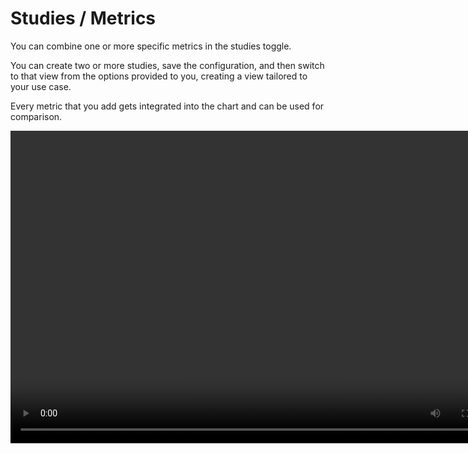 # Studies / Metrics

You can combine one or more specific metrics in the studies toggle.

You can create two or more studies, save the configuration, and then switch to that view from the options provided to you, creating a view tailored to your use case.

Every metric that you add gets integrated into the chart and can be used for comparison.

<video width="800" height="500" controls autoplay>
  <source
    src="https://assets.pandaterminal.com/documentation_clips/studies_v1.mov"
    type="video/mp4"
  ></source>
</video>
